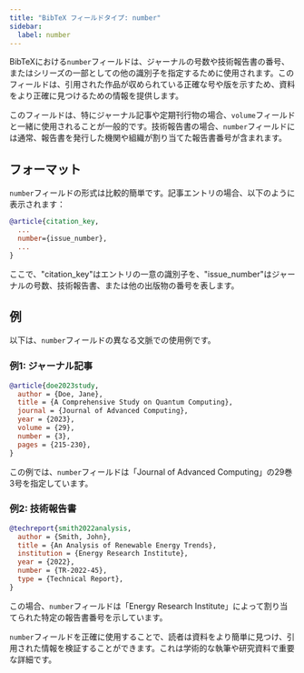 ```yaml
---
title: "BibTeX フィールドタイプ: number"
sidebar:
  label: number
---
```



BibTeXにおける`number`フィールドは、ジャーナルの号数や技術報告書の番号、またはシリーズの一部としての他の識別子を指定するために使用されます。このフィールドは、引用された作品が収められている正確な号や版を示すため、資料をより正確に見つけるための情報を提供します。

<CiteDrive />

このフィールドは、特にジャーナル記事や定期刊行物の場合、`volume`フィールドと一緒に使用されることが一般的です。技術報告書の場合、`number`フィールドには通常、報告書を発行した機関や組織が割り当てた報告書番号が含まれます。

## フォーマット

`number`フィールドの形式は比較的簡単です。記事エントリの場合、以下のように表示されます：

```bibtex
@article{citation_key,
  ...
  number={issue_number},
  ...
}
```

ここで、"citation_key"はエントリの一意の識別子を、"issue_number"はジャーナルの号数、技術報告書、または他の出版物の番号を表します。

## 例

以下は、`number`フィールドの異なる文脈での使用例です。

### 例1: ジャーナル記事

```bibtex
@article{doe2023study,
  author = {Doe, Jane},
  title = {A Comprehensive Study on Quantum Computing},
  journal = {Journal of Advanced Computing},
  year = {2023},
  volume = {29},
  number = {3},
  pages = {215-230},
}
```

この例では、`number`フィールドは「Journal of Advanced Computing」の29巻3号を指定しています。

### 例2: 技術報告書

```bibtex
@techreport{smith2022analysis,
  author = {Smith, John},
  title = {An Analysis of Renewable Energy Trends},
  institution = {Energy Research Institute},
  year = {2022},
  number = {TR-2022-45},
  type = {Technical Report},
}
```

この場合、`number`フィールドは「Energy Research Institute」によって割り当てられた特定の報告書番号を示しています。

`number`フィールドを正確に使用することで、読者は資料をより簡単に見つけ、引用された情報を検証することができます。これは学術的な執筆や研究資料で重要な詳細です。
